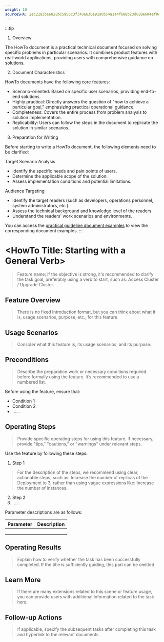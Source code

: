 ```yaml
---
weight: 10
sourceSHA: 2ec21a3ba6828bc5956c3f340a636e91a0b64a1a4f688b23d088e604ef0dfc32
---
```


:::tip
1. Overview

The HowTo document is a practical technical document focused on solving specific problems in particular scenarios. It combines product features with real-world applications, providing users with comprehensive guidance on solutions.

2. Document Characteristics

HowTo documents have the following core features:

- Scenario-oriented: Based on specific user scenarios, providing end-to-end solutions.
- Highly practical: Directly answers the question of "how to achieve a particular goal," emphasizing practical operational guidance.
- Completeness: Covers the entire process from problem analysis to solution implementation.
- Replicability: Users can follow the steps in the document to replicate the solution in similar scenarios.

3. Preparation for Writing

Before starting to write a HowTo document, the following elements need to be clarified:

Target Scenario Analysis

- Identify the specific needs and pain points of users.
- Determine the applicable scope of the solution.
- Assess implementation conditions and potential limitations.

Audience Targeting

- Identify the target readers (such as developers, operations personnel, system administrators, etc.).
- Assess the technical background and knowledge level of the readers.
- Understand the readers' work scenarios and environments.

You can access the [practical guideline document examples](https://product-doc-guide.alauda.cn/template/howto/example.html) to view the corresponding document examples.
:::

# \<HowTo Title: Starting with a General Verb\>

> Feature name; if the objective is strong, it's recommended to clarify the task goal, preferably using a verb to start, such as: Access Cluster / Upgrade Cluster.

## Feature Overview

> There is no fixed introduction format, but you can think about what it is, usage scenarios, purpose, etc., for this feature.

## Usage Scenarios

> Consider what this feature is, its usage scenarios, and its purpose.

## Preconditions

> Describe the preparation work or necessary conditions required before formally using the feature. It’s recommended to use a numbered list.

Before using the feature, ensure that:

- Condition 1
- Condition 2
- ......

## Operating Steps

> Provide specific operating steps for using this feature. If necessary, provide "tips," "cautions," or "warnings" under relevant steps.

Use the feature by following these steps:

1. Step 1

> For the description of the steps, we recommend using clear, actionable steps, such as: Increase the number of replicas of the Deployment to 3, rather than using vague expressions like: Increase the number of instances.

2. Step 2
3. ......

Parameter descriptions are as follows:

| **Parameter** | **Description** |
| ------ | ------ |
|        |        |
|        |        |
|        |        |

## Operating Results

> Explain how to verify whether the task has been successfully completed. If the title is sufficiently guiding, this part can be omitted.

## Learn More

> If there are many extensions related to this scene or feature usage, you can provide users with additional information related to the task here.

## Follow-up Actions

> If applicable, specify the subsequent tasks after completing this task and hyperlink to the relevant documents.
